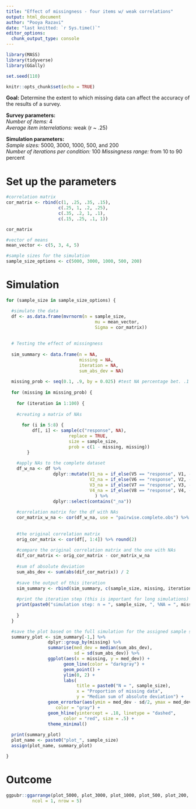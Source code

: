 ```yaml
---
title: "Effect of missingness - four items w/ weak correlations"
output: html_document
author: "Pooya Razavi"
date: "last knitted: `r Sys.time()`"
editor_options: 
  chunk_output_type: console
---
```


```r
library(MASS)
library(tidyverse)
library(GGally)

set.seed(110)

knitr::opts_chunk$set(echo = TRUE)
```

**Goal:** Determine the extent to which missing data can affect the accuracy of the results of a survey. <br>

**Survey parameters:** <br>
_Number of items:_ 4 <br>
_Average item interrelations:_ weak (r ~ .25) <br>

**Simulation parameters:** <br>
_Sample sizes:_ 5000, 3000, 1000, 500, and 200 <br>
_Number of iterations per condition:_ 100
_Missingness range:_ from 10 to 90 percent

# Set up the parameters

```r

#correlation matrix
cor_matrix <- rbind(c(1, .25, .35, .15),
                    c(.25, 1, .2, .25),
                    c(.35, .2, 1, .1),
                    c(.15, .25, .1, 1))

cor_matrix

#vector of means
mean_vector <- c(5, 3, 4, 5)

#sample sizes for the simulation
sample_size_options <- c(5000, 3000, 1000, 500, 200)


```


# Simulation

```r

for (sample_size in sample_size_options) {

  #simulate the data
  df <- as.data.frame(mvrnorm(n = sample_size, 
                                  mu = mean_vector, 
                                  Sigma = cor_matrix))
  
  
  # Testing the effect of missingness
  
  sim_summary <- data.frame(n = NA,
                            missing = NA,
                            iteration = NA,
                            sum_abs_dev = NA)
  
  missing_prob <- seq(0.1, .9, by = 0.025) #test NA percentage bet. .1 and .9
  
  for (missing in missing_prob) {
  
    for (iteration in 1:100) {
    
    #creating a matrix of NAs
    
      for (i in 5:8) {
          df[, i] <- sample(c("response", NA),
                        replace = TRUE,
                        size = sample_size,
                        prob = c(1 - missing, missing))
        }
    
    #apply NAs to the complete dataset
    df_w_na <- df %>% 
                  dplyr::mutate(V1_na = if_else(V5 == "response", V1, -100),
                                V2_na = if_else(V6 == "response", V2, -100),
                                V3_na = if_else(V7 == "response", V3, -100),
                                V4_na = if_else(V8 == "response", V4, -100)
                                  ) %>% 
                  dplyr::select(contains("_na"))
    
    #correlation matrix for the df with NAs
    cor_matrix_w_na <- cor(df_w_na, use = "pairwise.complete.obs") %>% round(2)
    
    
    #the original correlation matrix
    orig_cor_matrix <- cor(df[, 1:4]) %>% round(2)
    
    #compare the original correlation matrix and the one with NAs
    dif_cor_matrix <- orig_cor_matrix - cor_matrix_w_na
    
    #sum of absolute deviation
    sum_abs_dev <- sum(abs(dif_cor_matrix)) / 2
    
    #save the output of this iteration
    sim_summary <- rbind(sim_summary, c(sample_size, missing, iteration, sum_abs_dev))
    
    #print the iteration step (this is important for long simulations)
    print(paste0("simulation step: n = ", sample_size, ", %NA = ", missing, ", iter. = ", iteration))
     
    }
  }

  #save the plot based on the full simulation for the assigned sample size
  summary_plot <- sim_summary[-1,] %>% 
                dplyr::group_by(missing) %>% 
                summarise(med_dev = median(sum_abs_dev),
                          sd = sd(sum_abs_dev)) %>% 
                ggplot(aes(x = missing, y = med_dev)) +
                      geom_line(color = "darkgray") +
                      geom_point() +
                      ylim(0, 2) +
                      labs(
                           title = paste0("N = ", sample_size),
                           x = "Proportion of missing data",
                           y = "Median sum of absolute deviation") +
                geom_errorbar(aes(ymin = med_dev - sd/2, ymax = med_dev + sd/2), width=.01,
                   color = "gray") +
                geom_hline(yintercept = .18, linetype = "dashed", 
                      color = "red", size = .5) +
                theme_minimal() 
  
  print(summary_plot) 
  plot_name <- paste0("plot_", sample_size)
  assign(plot_name, summary_plot)

}

```


# Outcome

```r

ggpubr::ggarrange(plot_5000, plot_3000, plot_1000, plot_500, plot_200, 
          ncol = 1, nrow = 5)
```

